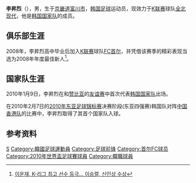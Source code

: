 {{Football player infobox| 
| playername= 李昇烈 <br /> {{lang|ko|이승렬}}
| image    = 
| fullname = 李昇烈 <br /> {{lang|ko|이승렬}}
| englishfullname = Lee Seung-Ryul
| nickname    = 
| height      = {{height|meters=1.82}}
| dateofbirth = {{birth date and age|1989|3|6}}
| cityofbirth = [[京畿道|京畿道]][[富川市|富川市]]
| countryofbirth = {{KOR}}
| clubnumber = 14
| currentclub  = [[全北现代|全北现代]]
| position = [[前锋_(足球)|前锋]]
| youthyears = 
| youthclubs = 
| years = 2008-2011<br>2012<br>2012<br>2013<br>2014-
| clubs = [[FC首尔|FC首尔]]<br>[[大阪钢巴|大阪钢巴]]<br>→[[蔚山现代|蔚山现代]]<br>[[城南一和天马|城南一和天马]]<br>[[全北现代|全北现代]]
| caps(goals) = 82 (16)<br>8  (0)<br>14 (2)<br>23 (3)<br>9  (0)
| nationalyears =2007-2009<br />2009-<br />2010-
| nationalteam = 韩国U20<br />韩国U23<br />[[韩国国家足球队|韩国]]
| nationalcaps(goals) = 10 (7)<br /> {{0}}1 (0)<br /> {{0}}3 (1)
| pcupdate = 2010年2月9日
| ntupdate = 2010年2月9日
}}
'''李昇烈'''（{{bd|1989年|3月6日||}}），男，生于[[京畿道|京畿道]][[富川市|富川市]]，[[韩国|韩国]][[足球|足球]]运动员，现效力于[[K联赛|K联赛]]球队[[全北现代|全北现代]]，他是[[韩国国家足球队|韩国国家队]]的成员。

== 俱乐部生涯 ==
2008年，李昇烈高中毕业后加入[[K联赛|K联赛]]球队[[FC首尔|FC首尔]]，并凭借该赛季的精彩表现当选为2008年年度最佳新人<ref>[http://www.sportalkorea.com/news/korea/view.php?gisa_uniq=20081209160355 이운재, K-리그 최고 선수 등극… 이승렬, 신인상 수상 ]{{dead link|date=2018年3月 |bot=InternetArchiveBot |fix-attempted=yes }}{{ko}}</ref>。

== 国家队生涯 ==
2010年1月9日，李昇烈在和[[赞比亚国家足球队|赞比亚]]的[[友谊赛|友谊赛]]中首次代表[[韩国国家足球队|韩国国家队]]出场。

在2010年2月7日的[[2010年东亚足球锦标赛|2010年东亚足球锦标赛]]决赛阶段(东亚四强赛)韩国队对阵[[香港足球代表队|中国香港队]]的比赛中，李昇烈取得了其首个国家队入球。

== 参考资料 ==
{{reflist}}

{{South Korea Squad 2010 World Cup}}
{{Jeonbuk Hyundai Motors squad}}

{{Authority control}}
{{DEFAULTSORT:Lee Seung-Ryul}}
[[Category:李姓|S]]
[[Category:韓國足球運動員|Category:韓國足球運動員]]
[[Category:足球前锋|Category:足球前锋]]
[[Category:首尔FC球员|Category:首尔FC球员]]
[[Category:2010年世界盃足球賽球員|Category:2010年世界盃足球賽球員]]
[[Category:韓職球員|Category:韓職球員]]